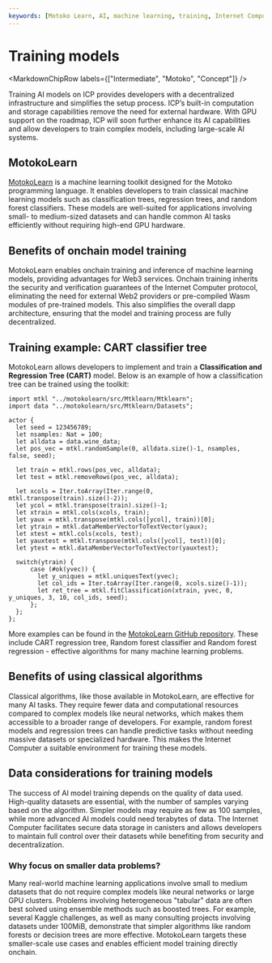 ```yaml
---
keywords: [Motoko Learn, AI, machine learning, training, Internet Computer, GPU support]
---
```



# Training models

<MarkdownChipRow labels={["Intermediate", "Motoko", "Concept"]} />



Training AI models on ICP provides developers with a decentralized infrastructure and simplifies the setup process. ICP’s built-in computation and storage capabilities remove the need for external hardware. With GPU support on the roadmap, ICP will soon further enhance its AI capabilities and allow developers to train complex models, including large-scale AI systems.

## MotokoLearn

[MotokoLearn](https://github.com/ildefons/motokolearn) is a machine learning toolkit designed for the Motoko programming language. It enables developers to train classical machine learning models such as classification trees, regression trees, and random forest classifiers. These models are well-suited for applications involving small- to medium-sized datasets and can handle common AI tasks efficiently without requiring high-end GPU hardware.

## Benefits of onchain model training

MotokoLearn enables onchain training and inference of machine learning models, providing advantages for Web3 services. Onchain training inherits the security and verification guarantees of the Internet Computer protocol, eliminating the need for external Web2 providers or pre-compiled Wasm modules of pre-trained models. This also simplifies the overall dapp architecture, ensuring that the model and training process are fully decentralized.

## Training example: CART classifier tree

MotokoLearn allows developers to implement and train a **Classification and Regression Tree (CART)** model. Below is an example of how a classification tree can be trained using the toolkit:

```motoko no-repl
import mtkl "../motokolearn/src/Mtklearn/Mtklearn";
import data "../motokolearn/src/Mtklearn/Datasets";

actor {
  let seed = 123456789;
  let nsamples: Nat = 100;
  let alldata = data.wine_data;
  let pos_vec = mtkl.randomSample(0, alldata.size()-1, nsamples, false, seed);

  let train = mtkl.rows(pos_vec, alldata); 
  let test = mtkl.removeRows(pos_vec, alldata); 
    
  let xcols = Iter.toArray(Iter.range(0, mtkl.transpose(train).size()-2));
  let ycol = mtkl.transpose(train).size()-1;
  let xtrain = mtkl.cols(xcols, train);
  let yaux = mtkl.transpose(mtkl.cols([ycol], train))[0];
  let ytrain = mtkl.dataMemberVectorToTextVector(yaux);
  let xtest = mtkl.cols(xcols, test);
  let yauxtest = mtkl.transpose(mtkl.cols([ycol], test))[0];
  let ytest = mtkl.dataMemberVectorToTextVector(yauxtest);

  switch(ytrain) {
      case (#ok(yvec)) {
        let y_uniques = mtkl.uniquesText(yvec);
        let col_ids = Iter.toArray(Iter.range(0, xcols.size()-1));
        let ret_tree = mtkl.fitClassification(xtrain, yvec, 0, y_uniques, 3, 10, col_ids, seed);
      };
  };
};
```

More examples can be found in the [MotokoLearn GitHub repository](https://github.com/ildefons/motokolearn). These include CART regression tree, Random forest classifier and Random forest regression - effective algorithms for many machine learning problems. 

## Benefits of using classical algorithms

Classical algorithms, like those available in MotokoLearn, are effective for many AI tasks. They require fewer data and computational resources compared to complex models like neural networks, which makes them accessible to a broader range of developers. For example, random forest models and regression trees can handle predictive tasks without needing massive datasets or specialized hardware. This makes the Internet Computer a suitable environment for training these models.

## Data considerations for training models

The success of AI model training depends on the quality of data used. High-quality datasets are essential, with the number of samples varying based on the algorithm. Simpler models may require as few as 100 samples, while more advanced AI models could need terabytes of data. The Internet Computer facilitates secure data storage in canisters and allows developers to maintain full control over their datasets while benefiting from security and decentralization.

### Why focus on smaller data problems?

Many real-world machine learning applications involve small to medium datasets that do not require complex models like neural networks or large GPU clusters. Problems involving heterogeneous "tabular" data are often best solved using ensemble methods such as boosted trees. For example, several Kaggle challenges, as well as many consulting projects involving datasets under 100MiB, demonstrate that simpler algorithms like random forests or decision trees are more effective. MotokoLearn targets these smaller-scale use cases and enables efficient model training directly onchain.
